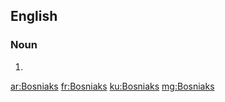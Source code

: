 ==English==

===Noun===
{{head|en|plural}}

# {{plural of|Bosniak|lang=en|nocat=1}}

[[ar:Bosniaks]]
[[fr:Bosniaks]]
[[ku:Bosniaks]]
[[mg:Bosniaks]]